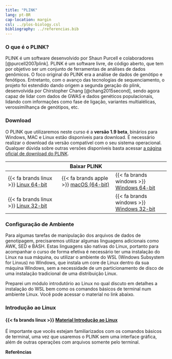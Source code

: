 ```yaml
---
title: "PLINK"
lang: pt-BR
cap-location: margin
csl: ../plos-biology.csl
bibliography: ../referencias.bib
---
```


### O que é o PLINK?

PLINK é um software desenvolvido por Shaun Purcell e colaboradores [@purcell2007plink]. PLINK é um software livre, de código aberto, que tem por objetivo ser um conjunto de ferramentas de análises de dados genômicos. O foco original do PLINK era a análise de dados de genótipo e fenótipos. Entretanto, com o avanço das tecnologias de sequenciamento, o projeto foi estendido dando origem a segunda geração do plink, desenvolvida por Chirstopher Chang [@chang2015second], sendo agora capaz de lidar com dados de GWAS e dados genéticos populacionais, lidando com informações como fase de ligação, variantes multialélicas, verossimilhança de genótipos, etc.

### Download

O PLINK que utilizaremos neste curso é a **versão 1.9 beta**, binários para Windows, MAC e Linux estão disponíveis para download. É necessário realizar o download da versão compatível com o seu sistema operacional. Qualquer dúvida sobre outras versões disponíveis basta acessar [a página oficial de download do PLINK](https://www.cog-genomics.org/plink2/).


| | Baixar PLINK | |
| --- | --- | --- |
| {{< fa brands linux >}} [Linux 64-bit](https://s3.amazonaws.com/plink1-assets/plink_linux_x86_64_20230116.zip) | {{< fa brands apple >}} [macOS (64-bit)](https://s3.amazonaws.com/plink1-assets/plink_mac_20230116.zip) | {{< fa brands windows >}} [Windows 64-bit](https://s3.amazonaws.com/plink1-assets/plink_win64_20230116.zip) |
| {{< fa brands linux >}} [Linux 32-bit](https://s3.amazonaws.com/plink1-assets/plink_linux_i686_20230116.zip) | | {{< fa brands windows >}} [Windows 32-bit](https://s3.amazonaws.com/plink1-assets/plink_win32_20230116.zip) |

### Configuração de Ambiente

Para algumas tarefas de manipulação dos arquivos de dados de genotipagem, precisaremos utilizar algumas linguagens adicionais como AWK, SED e BASH. Estas linguagens são nativas do Linux, portanto para acompanhar o curso de forma efetiva é necessário ter uma instalação do Linux na sua máquina, ou utilizar o ambiente do WSL (Windows Subsystem for Linxus) no Windows, que instala um core de Linux dentro da sua máquina Windows, sem a necessidade de um particionamento de disco de uma instalação tradicional de uma distribuição Linux. 

Preparei um módulo introdutório ao Linux no qual discuto em detalhes a instalação do WSL bem como os comandos básicos de terminal num ambiente Linux. Você pode acessar o material no link abaixo.

::: {.callout-note appearance="simple"}

### Introdução ao Linux

#### {{< fa brands linux >}} [Material Introdução ao Linux](https://paulobarros.github.io/introducao-ao-linux/) 

É importante que vocês estejam familiarizados com os comandos básicos de terminal, uma vez que usaremos o PLINK sem uma interface gráfica, além de outras operações com arquivos somente pelo terminal.

:::


::: {#refs}
**Referências**
:::